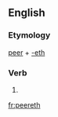 ==English==

===Etymology===
[[peer]] + [[-eth]]

===Verb===
{{infl|en|verb form}}

# {{archaic third-person singular of|peer}}

[[fr:peereth]]